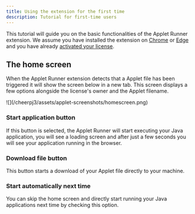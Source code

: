 ```yaml
---
title: Using the extension for the first time
description: Tutorial for first-time users
---
```


This tutorial will guide you on the basic functionalities of the Applet Runner extension. We assume you have installed the extension on [Chrome](/cheerpj-applet-runner/getting-started/install-chrome) or [Edge](/cheerpj-applet-runner/getting-started/install-edge) and you have already [activated your license](/cheerpj-applet-runner/getting-started/licensing).

## The home screen

When the Applet Runner extension detects that a Applet file has been triggered it will show the screen below in a new tab. This screen displays a few options alongside the license's owner and the Applet filename.

<div class="mx-24">![](/cheerpj3/assets/applet-screenshots/homescreen.png)</div>

### Start application button

If this button is selected, the Applet Runner will start executing your Java application, you will see a loading screen and after just a few seconds you will see your application running in the browser.

### Download file button

This button starts a download of your Applet file directly to your machine.

### Start automatically next time

You can skip the home screen and directly start running your Java applications next time by checking this option.
